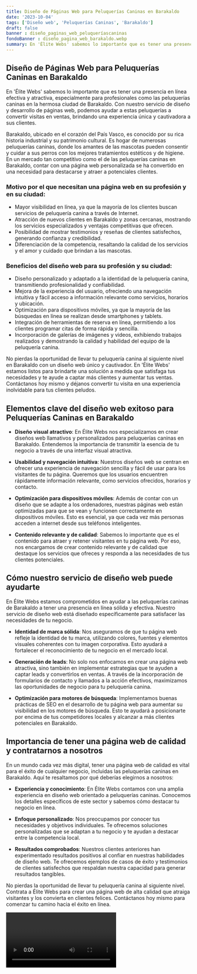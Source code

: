 ```yaml
---
title: Diseño de Páginas Web para Peluquerías Caninas en Barakaldo
date: '2023-10-04'
tags: ['Diseño web', 'Peluquerías Caninas', 'Barakaldo']
draft: false
banner : diseño_paginas_web_peluqueríascaninas
fondoBanner : diseño_pagina_web_barakaldo.webp
summary: En 'Élite Webs' sabemos lo importante que es tener una presencia en línea efectiva y atractiva, especialmente para profesionales como las peluquerías caninas en la hermosa ciudad de Barakaldo. Con nuestro servicio de diseño y desarrollo de páginas web, podemos ayudar a estas peluquerías a convertir visitas en ventas, brindando una experiencia única y cautivadora a sus clientes.
---
```


## **Diseño de Páginas Web para Peluquerías Caninas en Barakaldo**

En 'Élite Webs' sabemos lo importante que es tener una presencia en línea efectiva y atractiva, especialmente para profesionales como las peluquerías caninas en la hermosa ciudad de Barakaldo. Con nuestro servicio de diseño y desarrollo de páginas web, podemos ayudar a estas peluquerías a convertir visitas en ventas, brindando una experiencia única y cautivadora a sus clientes.

Barakaldo, ubicado en el corazón del País Vasco, es conocido por su rica historia industrial y su patrimonio cultural. Es hogar de numerosas peluquerías caninas, donde los amantes de las mascotas pueden consentir y cuidar a sus perros con los mejores tratamientos estéticos y de higiene. En un mercado tan competitivo como el de las peluquerías caninas en Barakaldo, contar con una página web personalizada se ha convertido en una necesidad para destacarse y atraer a potenciales clientes.

### **Motivo por el que necesitan una página web en su profesión y en su ciudad:**

- Mayor visibilidad en línea, ya que la mayoría de los clientes buscan servicios de peluquería canina a través de Internet.
- Atracción de nuevos clientes en Barakaldo y zonas cercanas, mostrando los servicios especializados y ventajas competitivas que ofrecen.
- Posibilidad de mostrar testimonios y reseñas de clientes satisfechos, generando confianza y credibilidad.
- Diferenciación de la competencia, resaltando la calidad de los servicios y el amor y cuidado que brindan a las mascotas.

### **Beneficios del diseño web para su profesión y su ciudad:**

- Diseño personalizado y adaptado a la identidad de la peluquería canina, transmitiendo profesionalidad y confiabilidad.
- Mejora de la experiencia del usuario, ofreciendo una navegación intuitiva y fácil acceso a información relevante como servicios, horarios y ubicación.
- Optimización para dispositivos móviles, ya que la mayoría de las búsquedas en línea se realizan desde smartphones y tablets.
- Integración de herramientas de reserva en línea, permitiendo a los clientes programar citas de forma rápida y sencilla.
- Incorporación de galerías de imágenes y videos, exhibiendo trabajos realizados y demostrando la calidad y habilidad del equipo de la peluquería canina. 

No pierdas la oportunidad de llevar tu peluquería canina al siguiente nivel en Barakaldo con un diseño web único y cautivador. En 'Élite Webs' estamos listos para brindarte una solución a medida que satisfaga tus necesidades y te ayude a captar más clientes y aumentar tus ventas. Contáctanos hoy mismo y déjanos convertir tu visita en una experiencia inolvidable para tus clientes peludos.

<GifSeo />

<Cta />

## Elementos clave del diseño web exitoso para Peluquerías Caninas en Barakaldo

- **Diseño visual atractivo**: En Élite Webs nos especializamos en crear diseños web llamativos y personalizados para peluquerías caninas en Barakaldo. Entendemos la importancia de transmitir la esencia de tu negocio a través de una interfaz visual atractiva.

- **Usabilidad y navegación intuitiva**: Nuestros diseños web se centran en ofrecer una experiencia de navegación sencilla y fácil de usar para los visitantes de tu página. Queremos que los usuarios encuentren rápidamente información relevante, como servicios ofrecidos, horarios y contacto.

- **Optimización para dispositivos móviles**: Además de contar con un diseño que se adapte a los ordenadores, nuestras páginas web están optimizadas para que se vean y funcionen correctamente en dispositivos móviles. Esto es esencial, ya que cada vez más personas acceden a internet desde sus teléfonos inteligentes.

- **Contenido relevante y de calidad**: Sabemos lo importante que es el contenido para atraer y retener visitantes en tu página web. Por eso, nos encargamos de crear contenido relevante y de calidad que destaque los servicios que ofreces y responda a las necesidades de tus clientes potenciales.

## Cómo nuestro servicio de diseño web puede ayudarte

En Élite Webs estamos comprometidos en ayudar a las peluquerías caninas de Barakaldo a tener una presencia en línea sólida y efectiva. Nuestro servicio de diseño web está diseñado específicamente para satisfacer las necesidades de tu negocio.

- **Identidad de marca sólida**: Nos aseguramos de que tu página web refleje la identidad de tu marca, utilizando colores, fuentes y elementos visuales coherentes con tu imagen corporativa. Esto ayudará a fortalecer el reconocimiento de tu negocio en el mercado local.

- **Generación de leads**: No solo nos enfocamos en crear una página web atractiva, sino también en implementar estrategias que te ayuden a captar leads y convertirlos en ventas. A través de la incorporación de formularios de contacto y llamados a la acción efectivos, maximizamos las oportunidades de negocio para tu peluquería canina.

- **Optimización para motores de búsqueda**: Implementamos buenas prácticas de SEO en el desarrollo de tu página web para aumentar su visibilidad en los motores de búsqueda. Esto te ayudará a posicionarte por encima de tus competidores locales y alcanzar a más clientes potenciales en Barakaldo.

## Importancia de tener una página web de calidad y contratarnos a nosotros

En un mundo cada vez más digital, tener una página web de calidad es vital para el éxito de cualquier negocio, incluidas las peluquerías caninas en Barakaldo. Aquí te resaltamos por qué deberías elegirnos a nosotros:

- **Experiencia y conocimiento**: En Élite Webs contamos con una amplia experiencia en diseño web orientado a peluquerías caninas. Conocemos los detalles específicos de este sector y sabemos cómo destacar tu negocio en línea.

- **Enfoque personalizado**: Nos preocupamos por conocer tus necesidades y objetivos individuales. Te ofrecemos soluciones personalizadas que se adaptan a tu negocio y te ayudan a destacar entre la competencia local.

- **Resultados comprobados**: Nuestros clientes anteriores han experimentado resultados positivos al confiar en nuestras habilidades de diseño web. Te ofrecemos ejemplos de casos de éxito y testimonios de clientes satisfechos que respaldan nuestra capacidad para generar resultados tangibles.

No pierdas la oportunidad de llevar tu peluquería canina al siguiente nivel. Contrata a Élite Webs para crear una página web de alta calidad que atraiga visitantes y los convierta en clientes felices. Contáctanos hoy mismo para comenzar tu camino hacia el éxito en línea.

<Video />

<CtaBot job='Peluquerías Caninas' city='Barakaldo'/>

<Gmaps query='Barakaldo+españa+maps' />